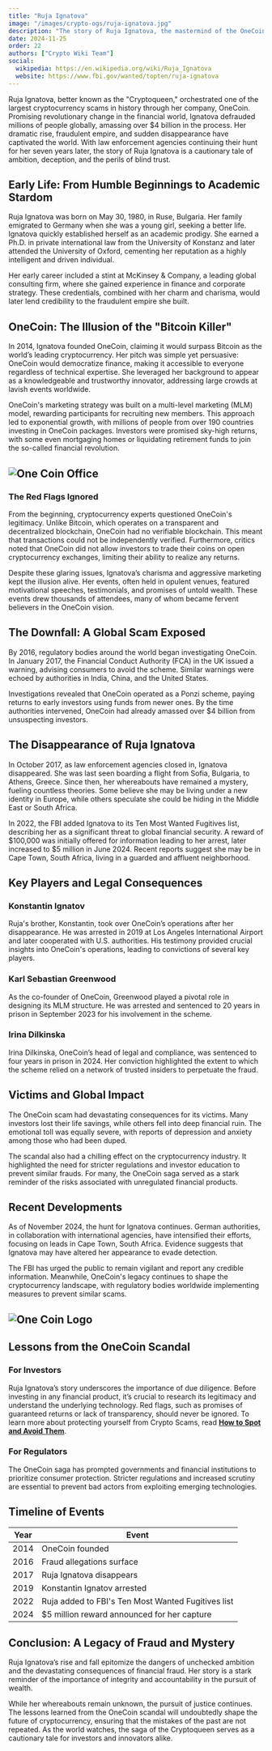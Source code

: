 ```yaml
---
title: "Ruja Ignatova"
image: "/images/crypto-ogs/ruja-ignatova.jpg"
description: "The story of Ruja Ignatova, the mastermind of the OneCoin scam, her disappearance and the FBI's hunt to bring her to justice."
date: 2024-11-25
order: 22
authors: ["Crypto Wiki Team"]
social:
  wikipedia: https://en.wikipedia.org/wiki/Ruja_Ignatova
  website: https://www.fbi.gov/wanted/topten/ruja-ignatova
---
```


Ruja Ignatova, better known as the "Cryptoqueen," orchestrated one of the largest cryptocurrency scams in history through her company, OneCoin. Promising revolutionary change in the financial world, Ignatova defrauded millions of people globally, amassing over $4 billion in the process. Her dramatic rise, fraudulent empire, and sudden disappearance have captivated the world. With law enforcement agencies continuing their hunt for her seven years later, the story of Ruja Ignatova is a cautionary tale of ambition, deception, and the perils of blind trust.

## Early Life: From Humble Beginnings to Academic Stardom

Ruja Ignatova was born on May 30, 1980, in Ruse, Bulgaria. Her family emigrated to Germany when she was a young girl, seeking a better life. Ignatova quickly established herself as an academic prodigy. She earned a Ph.D. in private international law from the University of Konstanz and later attended the University of Oxford, cementing her reputation as a highly intelligent and driven individual.

Her early career included a stint at McKinsey & Company, a leading global consulting firm, where she gained experience in finance and corporate strategy. These credentials, combined with her charm and charisma, would later lend credibility to the fraudulent empire she built.

## OneCoin: The Illusion of the "Bitcoin Killer"

In 2014, Ignatova founded OneCoin, claiming it would surpass Bitcoin as the world’s leading cryptocurrency. Her pitch was simple yet persuasive: OneCoin would democratize finance, making it accessible to everyone regardless of technical expertise. She leveraged her background to appear as a knowledgeable and trustworthy innovator, addressing large crowds at lavish events worldwide.

OneCoin's marketing strategy was built on a multi-level marketing (MLM) model, rewarding participants for recruiting new members. This approach led to exponential growth, with millions of people from over 190 countries investing in OneCoin packages. Investors were promised sky-high returns, with some even mortgaging homes or liquidating retirement funds to join the so-called financial revolution.

## ![One Coin Office](/images/posts/one-coin.jpeg)

### The Red Flags Ignored

From the beginning, cryptocurrency experts questioned OneCoin's legitimacy. Unlike Bitcoin, which operates on a transparent and decentralized blockchain, OneCoin had no verifiable blockchain. This meant that transactions could not be independently verified. Furthermore, critics noted that OneCoin did not allow investors to trade their coins on open cryptocurrency exchanges, limiting their ability to realize any returns.

Despite these glaring issues, Ignatova’s charisma and aggressive marketing kept the illusion alive. Her events, often held in opulent venues, featured motivational speeches, testimonials, and promises of untold wealth. These events drew thousands of attendees, many of whom became fervent believers in the OneCoin vision.

## The Downfall: A Global Scam Exposed

By 2016, regulatory bodies around the world began investigating OneCoin. In January 2017, the Financial Conduct Authority (FCA) in the UK issued a warning, advising consumers to avoid the scheme. Similar warnings were echoed by authorities in India, China, and the United States.

Investigations revealed that OneCoin operated as a Ponzi scheme, paying returns to early investors using funds from newer ones. By the time authorities intervened, OneCoin had already amassed over $4 billion from unsuspecting investors.

## The Disappearance of Ruja Ignatova

In October 2017, as law enforcement agencies closed in, Ignatova disappeared. She was last seen boarding a flight from Sofia, Bulgaria, to Athens, Greece. Since then, her whereabouts have remained a mystery, fueling countless theories. Some believe she may be living under a new identity in Europe, while others speculate she could be hiding in the Middle East or South Africa.

In 2022, the FBI added Ignatova to its Ten Most Wanted Fugitives list, describing her as a significant threat to global financial security. A reward of $100,000 was initially offered for information leading to her arrest, later increased to $5 million in June 2024. Recent reports suggest she may be in Cape Town, South Africa, living in a guarded and affluent neighborhood.

## Key Players and Legal Consequences

### Konstantin Ignatov

Ruja's brother, Konstantin, took over OneCoin’s operations after her disappearance. He was arrested in 2019 at Los Angeles International Airport and later cooperated with U.S. authorities. His testimony provided crucial insights into OneCoin's operations, leading to convictions of several key players.

### Karl Sebastian Greenwood

As the co-founder of OneCoin, Greenwood played a pivotal role in designing its MLM structure. He was arrested and sentenced to 20 years in prison in September 2023 for his involvement in the scheme.

### Irina Dilkinska

Irina Dilkinska, OneCoin’s head of legal and compliance, was sentenced to four years in prison in 2024. Her conviction highlighted the extent to which the scheme relied on a network of trusted insiders to perpetuate the fraud.

## Victims and Global Impact

The OneCoin scam had devastating consequences for its victims. Many investors lost their life savings, while others fell into deep financial ruin. The emotional toll was equally severe, with reports of depression and anxiety among those who had been duped.

The scandal also had a chilling effect on the cryptocurrency industry. It highlighted the need for stricter regulations and investor education to prevent similar frauds. For many, the OneCoin saga served as a stark reminder of the risks associated with unregulated financial products.

## Recent Developments

As of November 2024, the hunt for Ignatova continues. German authorities, in collaboration with international agencies, have intensified their efforts, focusing on leads in Cape Town, South Africa. Evidence suggests that Ignatova may have altered her appearance to evade detection.

The FBI has urged the public to remain vigilant and report any credible information. Meanwhile, OneCoin's legacy continues to shape the cryptocurrency landscape, with regulatory bodies worldwide implementing measures to prevent similar scams.

## ![One Coin Logo](/images/posts/one-coin.jpg)

## Lessons from the OneCoin Scandal

### For Investors

Ruja Ignatova’s story underscores the importance of due diligence. Before investing in any financial product, it’s crucial to research its legitimacy and understand the underlying technology. Red flags, such as promises of guaranteed returns or lack of transparency, should never be ignored. To learn more about protecting yourself from Crypto Scams, read **[How to Spot and Avoid Them](/how-to-avoid-crypto-scams)**.

### For Regulators

The OneCoin saga has prompted governments and financial institutions to prioritize consumer protection. Stricter regulations and increased scrutiny are essential to prevent bad actors from exploiting emerging technologies.

## Timeline of Events

| **Year** | **Event**                                          |
| -------- | -------------------------------------------------- |
| 2014     | OneCoin founded                                    |
| 2016     | Fraud allegations surface                          |
| 2017     | Ruja Ignatova disappears                           |
| 2019     | Konstantin Ignatov arrested                        |
| 2022     | Ruja added to FBI's Ten Most Wanted Fugitives list |
| 2024     | $5 million reward announced for her capture        |

## Conclusion: A Legacy of Fraud and Mystery

Ruja Ignatova’s rise and fall epitomize the dangers of unchecked ambition and the devastating consequences of financial fraud. Her story is a stark reminder of the importance of integrity and accountability in the pursuit of wealth.

While her whereabouts remain unknown, the pursuit of justice continues. The lessons learned from the OneCoin scandal will undoubtedly shape the future of cryptocurrency, ensuring that the mistakes of the past are not repeated. As the world watches, the saga of the Cryptoqueen serves as a cautionary tale for investors and innovators alike.
